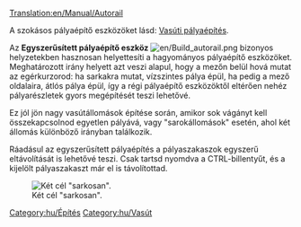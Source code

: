 [[Translation:en/Manual/Autorail]]

A szokásos pályaépítő eszközöket lásd: [[hu/Manual/Vasúti pályaépítés|Vasúti pályaépítés]].

Az '''Egyszerűsített pályaépítő eszköz''' [[File:en/Build autorail.png]] bizonyos helyzetekben hasznosan helyettesíti a hagyományos pályaépítő eszközöket. Meghatározott irány helyett azt veszi alapul, hogy a mezőn belül hová mutat az egérkurzorod: ha sarkakra mutat, vízszintes pálya épül, ha pedig a mező oldalaira, átlós pálya épül, így a régi pályaépítő eszközöktől eltérően nehéz pályarészletek gyors megépítését teszi lehetővé.

Ez jól jön nagy vasútállomások építése során, amikor sok vágányt kell összekapcsolnod egyetlen pályává, vagy "sarokállomások" esetén, ahol két állomás különböző irányban találkozik.

Ráadásul az egyszerűsített pályaépítés a pályaszakaszok egyszerű eltávolítását is lehetővé teszi. Csak tartsd nyomdva a CTRL-billentyűt, és a kijelölt pályaszakaszt már el is távolítottad. 

[[File:en/Corner station.png|center|frame|Két cél "sarkosan".]]

[[Category:hu/Építés]]
[[Category:hu/Vasút]]